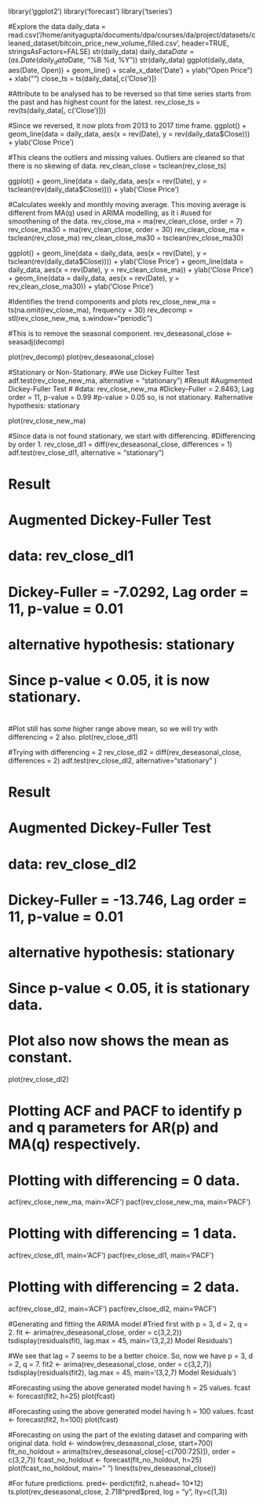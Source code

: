 ############################################################################
##########################################


library('ggplot2')
library('forecast')
library('tseries')

#Explore the data
daily_data = read.csv('/home/anityagupta/documents/dpa/courses/da/project/datasets/cleaned_dataset/bitcoin_price_new_volume_filled.csv', header=TRUE, stringsAsFactors=FALSE)
str(daily_data)
daily_data$Date = (as.Date(daily_data$Date, "%B %d, %Y"))
str(daily_data)
ggplot(daily_data, aes(Date, Open)) + geom_line() + scale_x_date('Date')  + ylab("Open Price") +  xlab("")
close_ts = ts(daily_data[,c('Close')])

#Attribute to be analysed has to be reversed so that time series starts from the past and has highest count for the latest.
rev_close_ts = rev(ts(daily_data[, c('Close')]))

#Since we reversed, it now plots from 2013 to 2017 time frame.
ggplot() + geom_line(data = daily_data, aes(x = rev(Date), y = rev(daily_data$Close))) + ylab('Close Price')

#This cleans the outliers and missing values. Outliers are cleaned so that there is no skewing of data.
rev_clean_close = tsclean(rev_close_ts)

ggplot() + geom_line(data = daily_data, aes(x = rev(Date), y = tsclean(rev(daily_data$Close)))) + ylab('Close Price')

#Calculates weekly and monthly moving average. This moving average is different from MA(q) used in ARIMA modelling, as it i
#used for smoothening of the data.
rev_close_ma = ma(rev_clean_close, order = 7)
rev_close_ma30 = ma(rev_clean_close, order = 30)
rev_clean_close_ma = tsclean(rev_close_ma)
rev_clean_close_ma30 = tsclean(rev_close_ma30)

ggplot() +
  geom_line(data = daily_data, aes(x = rev(Date), y = tsclean(rev(daily_data$Close)))) + ylab('Close Price') +
  geom_line(data = daily_data, aes(x = rev(Date), y = rev_clean_close_ma)) + ylab('Close Price') +
  geom_line(data = daily_data, aes(x = rev(Date), y = rev_clean_close_ma30)) + ylab('Close Price')


#Identifies the trend components and plots
rev_close_new_ma = ts(na.omit(rev_close_ma), frequency = 30)
rev_decomp = stl(rev_close_new_ma, s.window="periodic")

#This is to remove the seasonal component.
rev_deseasonal_close <- seasadj(decomp)

plot(rev_decomp)
plot(rev_deseasonal_close)

#Stationary or Non-Stationary.
#We use Dickey Fullter Test
adf.test(rev_close_new_ma, alternative = "stationary")
#Result
#Augmented Dickey-Fuller Test
#
#data:  rev_close_new_ma
#Dickey-Fuller = 2.8463, Lag order = 11, p-value = 0.99
#p-value > 0.05 so, is not stationary.
#alternative hypothesis: stationary

plot(rev_close_new_ma)

#Since data is not found stationary, we start with differencing.
#Differencing by order 1.
rev_close_dl1 = diff(rev_deseasonal_close, differences = 1)
adf.test(rev_close_dl1, alternative = "stationary")

# Result
# Augmented Dickey-Fuller Test
#
# data:  rev_close_dl1
# Dickey-Fuller = -7.0292, Lag order = 11, p-value = 0.01
# alternative hypothesis: stationary
# Since p-value < 0.05, it is now stationary.
#
#Plot still has some higher range above mean, so we will try with differencing = 2 also.
plot(rev_close_dl1)

#Trying with differencing = 2
rev_close_dl2 = diff(rev_deseasonal_close, differences = 2)
adf.test(rev_close_dl2, alternative="stationary" )

# Result
# Augmented Dickey-Fuller Test
#
# data:  rev_close_dl2
# Dickey-Fuller = -13.746, Lag order = 11, p-value = 0.01
# alternative hypothesis: stationary
# Since p-value < 0.05, it is stationary data.
#
# Plot also now shows the mean as constant.
plot(rev_close_dl2)


# Plotting ACF and PACF to identify p and q parameters for AR(p) and MA(q) respectively.
# Plotting with differencing = 0 data.
acf(rev_close_new_ma, main='ACF')
pacf(rev_close_new_ma, main='PACF')

# Plotting with differencing = 1 data.
acf(rev_close_dl1, main='ACF')
pacf(rev_close_dl1, main='PACF')

# Plotting with differencing = 2 data.
acf(rev_close_dl2, main='ACF')
pacf(rev_clsoe_dl2, main='PACF')

#Generating and fitting the ARIMA model
#Tried first with p = 3, d = 2, q = 2.
fit <- arima(rev_deseasonal_close, order = c(3,2,2))
tsdisplay(residuals(fit), lag.max = 45, main='(3,2,2) Model Residuals')

#We see that lag = 7 seems to be a better choice. So, now we have p = 3, d = 2, q = 7.
fit2 <- arima(rev_deseasonal_close, order = c(3,2,7))
tsdisplay(residuals(fit2), lag.max = 45, main='(3,2,7) Model Residuals')

#Forecasting using the above generated model having h = 25 values.
fcast <- forecast(fit2, h=25)
plot(fcast)

#Forecasting using the above generated model having h = 100 values.
fcast <- forecast(fit2, h=100)
plot(fcast)

#Forecasting on using the part of the existing dataset and comparing with original data.
hold <- window(rev_deseasonal_close, start=700)
fit_no_holdout = arima(ts(rev_deseasonal_close[-c(700:725)]), order = c(3,2,7))
fcast_no_holdout <- forecast(fit_no_holdout, h=25)
plot(fcast_no_holdout, main=" ")
lines(ts(rev_deseasonal_close))

#For future predictions.
pred<- perdict(fit2, n.ahead= 10*12)
ts.plot(rev_deseasonal_close, 2.718^pred$pred, log = "y", lty=c(1,3))

